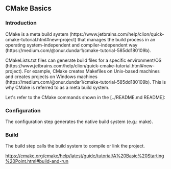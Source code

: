 == CMake Basics ==

=== Introduction ===

CMake is a meta build system (https://www.jetbrains.com/help/clion/quick-cmake-tutorial.html#new-project)
that manages the build process in an operating system-independent and compiler-independent way
(https://medium.com/@onur.dundar1/cmake-tutorial-585dd180109b).

CMakeLists.txt files can generate build files for a specific environment/OS (https://www.jetbrains.com/help/clion/quick-cmake-tutorial.html#new-project).
For example, CMake creates Makefiles on Unix-based machines and creates projects on Windows machines (https://medium.com/@onur.dundar1/cmake-tutorial-585dd180109b).
This is why CMake is referred to as a meta build system.

Let's refer to the CMake commands shown in the [../README.md README]:

{{code|inline=y|lang=bash|
cmake -DCMAKE_BUILD_TYPE=Release -DCMAKE_MAKE_PROGRAM=ninja -G Ninja -S . -B ./cmake-build-release
cmake --build ./cmake-build-release --target LWCountdown
}}


=== Configuration ===
{{code|inline=y|lang=bash|
cmake -DCMAKE_BUILD_TYPE=Release -DCMAKE_MAKE_PROGRAM=ninja -G Ninja -S . -B ./cmake-build-release
}}

The configuration step generates the native build system (e.g.: make).


=== Build ===
{{code|inline=y|lang=bash|
cmake --build ./cmake-build-release --target LWCountdown
}}

The build step calls the build system to compile or link the project.

https://cmake.org/cmake/help/latest/guide/tutorial/A%20Basic%20Starting%20Point.html#build-and-run
